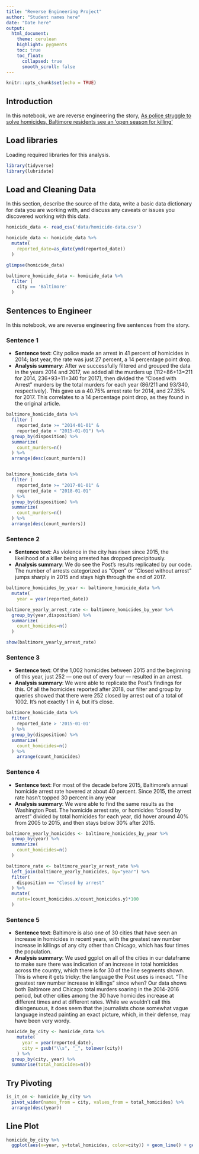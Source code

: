 ```yaml
---
title: "Reverse Engineering Project"
author: "Student names here"
date: "Date here"
output:
  html_document:
    theme: cerulean
    highlight: pygments
    toc: true
    toc_float:
      collapsed: true
      smooth_scroll: false
---
```


```r
knitr::opts_chunk$set(echo = TRUE)
```

## Introduction 

In this notebook, we are reverse engineering the story, [As police struggle to solve homicides, Baltimore residents see an ‘open season for killing’](https://www.washingtonpost.com/investigations/as-police-struggle-to-solve-homicides-baltimore-residents-see-an-open-season-for-killing/2018/12/26/7ee561e4-fb24-11e8-8c9a-860ce2a8148f_story.html)

## Load libraries

Loading required libraries for this analysis.

```r
library(tidyverse)
library(lubridate)
```

## Load and Cleaning Data

In this section, describe the source of the data, write a basic data dictionary for data you are working with, and discuss any caveats or issues you discovered working with this data. 

```r
homicide_data <- read_csv('data/homicide-data.csv')

homicide_data <- homicide_data %>% 
  mutate(
    reported_date=as_date(ymd(reported_date))
  )

glimpse(homicide_data)

baltimore_homicide_data <- homicide_data %>% 
  filter (
    city == 'Baltimore'
  )

```

## Sentences to Engineer
In this notebook, we are reverse engineering five sentences from the story.

### Sentence 1

* **Sentence text**: City police made an arrest in 41 percent of homicides in 2014; last year, the rate was just 27 percent, a 14 percentage point drop.
* **Analysis summary**: After we successfully filtered and grouped the data in the years 2014 and 2017, we added all the murders up (112+86+13=211 for 2014, 236+93+11=340 for 2017), then divided the "Closed with Arrest" murders by the total murders for each year (86/211 and 93/340, respectively). This gave us a 40.75% arrest rate for 2014, and 27.35% for 2017. This correlates to a 14 percentage point drop, as they found in the original article. 

```r
baltimore_homicide_data %>% 
  filter (
    reported_date >= "2014-01-01" & 
    reported_date < "2015-01-01") %>% 
  group_by(disposition) %>% 
  summarize(
    count_murders=n()
  ) %>% 
  arrange(desc(count_murders))


baltimore_homicide_data %>% 
  filter (
    reported_date >= "2017-01-01" &
    reported_date < "2018-01-01"
  ) %>% 
  group_by(disposition) %>% 
  summarize(
    count_murders=n()
  ) %>% 
  arrange(desc(count_murders))

```

### Sentence 2

* **Sentence text**: As violence in the city has risen since 2015, the likelihood of a killer being arrested has dropped precipitously.
* **Analysis summary**: We do see the Post's results replicated by our code. The number of arrests categorized as "Open" or "Closed without arrest" jumps sharply in 2015 and stays high through the end of 2017.

```r
baltimore_homicides_by_year <- baltimore_homicide_data %>% 
  mutate(
    year = year(reported_date))

baltimore_yearly_arrest_rate <- baltimore_homicides_by_year %>% 
  group_by(year,disposition) %>% 
  summarize(
    count_homicides=n()
  )

show(baltimore_yearly_arrest_rate)
```

### Sentence 3

* **Sentence text**: Of the 1,002 homicides between 2015 and the beginning of this year, just 252 — one out of every four — resulted in an arrest.
* **Analysis summary**: We were able to replicate the Post's findings for this. Of all the homicides reported after 2018, our filter and group by queries showed that there were 252 closed by arrest out of a total of 1002. It's not exactly 1 in 4, but it's close.

```r
baltimore_homicide_data %>% 
  filter(
    reported_date > '2015-01-01'
  ) %>% 
  group_by(disposition) %>% 
  summarize(
    count_homicides=n()
  ) %>% 
    arrange(count_homicides)
```

### Sentence 4

* **Sentence text**: For most of the decade before 2015, Baltimore’s annual homicide arrest rate hovered at about 40 percent. Since 2015, the arrest rate hasn’t topped 30 percent in any year
* **Analysis summary**: We were able to find the same results as the Washington Post. The homicide arrest rate, or homicides "closed by arrest" divided by total homicides for each year, did hover around 40% from 2005 to 2015, and then stays below 30% after 2015.

```r
baltimore_yearly_homicides <- baltimore_homicides_by_year %>% 
  group_by(year) %>% 
  summarize(
    count_homicides=n()
  )

baltimore_rate <- baltimore_yearly_arrest_rate %>% 
  left_join(baltimore_yearly_homicides, by="year") %>% 
  filter(
    disposition == "Closed by arrest"
  ) %>% 
  mutate(
    rate=(count_homicides.x/count_homicides.y)*100
  )
```

### Sentence 5

* **Sentence text**: Baltimore is also one of 30 cities that have seen an increase in homicides in recent years, with the greatest raw number increase in killings of any city other than Chicago, which has four times the population.
* **Analysis summary**: We used ggplot on all of the cities in our dataframe to make sure there was indication of an increase in total homicides across the country, which there is for 30 of the line segments shown. This is where it gets tricky: the language the Post uses is inexact. "The greatest raw number increase in killings" since when? Our data shows both Baltimore and Chicago total murders soaring in the 2014-2016 period, but other cities among the 30 have homicides increase at different times and at different rates. While we wouldn't call this disingenuous, it does seem that the journalists chose somewhat vague language instead painting an exact picture, which, in their defense, may have been very wordy.

```r
homicide_by_city <- homicide_data %>%
    mutate(
      year = year(reported_date),
      city = gsub("\\s", "_", tolower(city))
    ) %>%
  group_by(city, year) %>% 
  summarise(total_homicides=n())
```
## Try Pivoting
```r
is_it_on <- homicide_by_city %>% 
  pivot_wider(names_from = city, values_from = total_homicides) %>% 
  arrange(desc(year))
```

## Line Plot

```r
homicide_by_city %>% 
  ggplot(aes(x=year, y=total_homicides, color=city)) + geom_line() + geom_point()
```